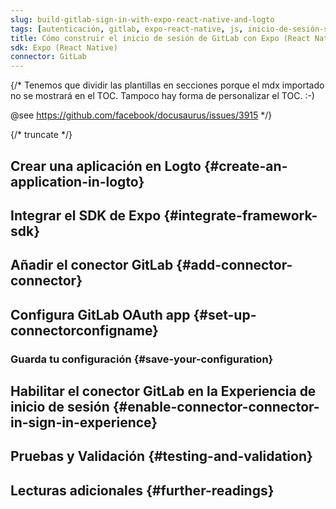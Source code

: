 ```yaml
---
slug: build-gitlab-sign-in-with-expo-react-native-and-logto
tags: [autenticación, gitlab, expo-react-native, js, inicio-de-sesión-social, inicio-de-sesión, login]
title: Cómo construir el inicio de sesión de GitLab con Expo (React Native)
sdk: Expo (React Native)
connector: GitLab
---
```


{/*
  Tenemos que dividir las plantillas en secciones porque el mdx importado no se mostrará en el TOC.
  Tampoco hay forma de personalizar el TOC. :-)

  @see https://github.com/facebook/docusaurus/issues/3915
*/}




{/* truncate */}

<Intro connector={connector} sdk="Expo (React Native)" link="https://expo.dev" />

## Crear una aplicación en Logto \{#create-an-application-in-logto}

<CreateApplication type="Native app" framework="Expo" />

## Integrar el SDK de Expo \{#integrate-framework-sdk}

<IntegrateSdk />

## Añadir el conector GitLab \{#add-connector-connector}

<AddSocialConnector connector={connector} framework="Expo" />

## Configura GitLab OAuth app \{#set-up-connectorconfigname}

<ConnectorGuide />

### Guarda tu configuración \{#save-your-configuration}

<SaveYourConfiguration connector={connector} />

## Habilitar el conector GitLab en la Experiencia de inicio de sesión \{#enable-connector-connector-in-sign-in-experience}

<EnableSocialConnector connector={connector} />

## Pruebas y Validación \{#testing-and-validation}

<TestingAndValidation connector={connector} sdk="Expo (React Native)" />

## Lecturas adicionales \{#further-readings}

<FurtherReadings />

